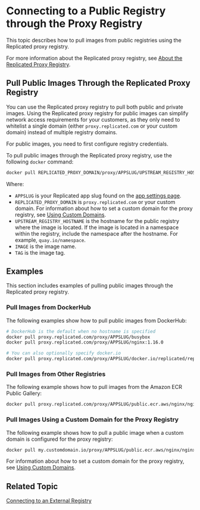 # Connecting to a Public Registry through the Proxy Registry

This topic describes how to pull images from public registries using the Replicated proxy registry.

For more information about the Replicated proxy registry, see [About the Replicated Proxy Registry](private-images-about).

## Pull Public Images Through the Replicated Proxy Registry

You can use the Replicated proxy registry to pull both public and private images. Using the Replicated proxy registry for public images can simplify network access requirements for your customers, as they only need to whitelist a single domain (either `proxy.replicated.com` or your custom domain) instead of multiple registry domains.

For public images, you need to first configure registry credentials.

To pull public images through the Replicated proxy registry, use the following `docker` command:

```bash
docker pull REPLICATED_PROXY_DOMAIN/proxy/APPSLUG/UPSTREAM_REGISTRY_HOSTNAME/IMAGE:TAG
```
Where:
* `APPSLUG` is your Replicated app slug found on the [app settings page](https://vendor.replicated.com/settings).
* `REPLICATED_PROXY_DOMAIN` is `proxy.replicated.com` or your custom domain. For information about how to set a custom domain for the proxy registry, see [Using Custom Domains](/vendor/custom-domains-using). 
* `UPSTREAM_REGISTRY_HOSTNAME` is the hostname for the public registry where the image is located. If the image is located in a namespace within the registry, include the namespace after the hostname. For example, `quay.io/namespace`.
* `IMAGE` is the image name.
* `TAG` is the image tag.

## Examples

This section includes examples of pulling public images through the Replicated proxy registry.

### Pull Images from DockerHub

The following examples show how to pull public images from DockerHub:

```bash
# DockerHub is the default when no hostname is specified
docker pull proxy.replicated.com/proxy/APPSLUG/busybox
docker pull proxy.replicated.com/proxy/APPSLUG/nginx:1.16.0
```
```bash
# You can also optionally specify docker.io
docker pull proxy.replicated.com/proxy/APPSLUG/docker.io/replicated/replicated-sdk:1.0.0
```

### Pull Images from Other Registries

The following example shows how to pull images from the Amazon ECR Public Gallery:

```bash
docker pull proxy.replicated.com/proxy/APPSLUG/public.ecr.aws/nginx/nginx:latest
```

### Pull Images Using a Custom Domain for the Proxy Registry

The following example shows how to pull a public image when a custom domain is configured for the proxy registry:

```bash
docker pull my.customdomain.io/proxy/APPSLUG/public.ecr.aws/nginx/nginx:latest
```
For information about how to set a custom domain for the proxy registry, see [Using Custom Domains](/vendor/custom-domains-using). 

## Related Topic

[Connecting to an External Registry](packaging-private-images)
